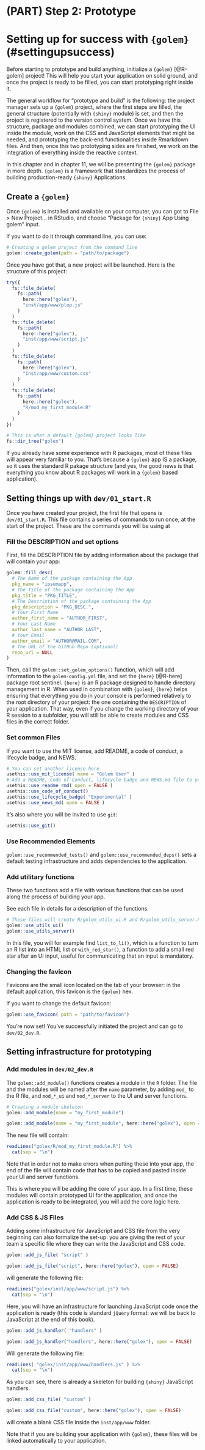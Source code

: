 # (PART) Step 2: Prototype {-}

# Setting up for success with `{golem}` (#settingupsuccess)

Before starting to prototype and build anything, initialize a `{golem}` [@R-golem] project! 
This will help you start your application on solid ground, and once the project is ready to be filled, you can start prototyping right inside it.

The general workflow for "prototype and build" is the following: the project manager sets up a `{golem}` project, where the first steps are filled, the general structure (potentially with `{shiny}` module) is set, and then the project is registered to the version control system. 
Once we have this structure, package and modules combined, we can start prototyping the UI inside the module, work on the CSS and JavaScript elements that might be needed, and prototyping the back-end functionalities inside Rmarkdown files. 
And then, once this two prototyping sides are finished, we work on the integration of everything inside the reactive context.

In this chapter and in chapter 11, we will be presenting the `{golem}` package in more depth.
`{golem}` is a framework that standardizes the process of building production-ready `{shiny}` Applications. 

## Create a `{golem}`

Once `{golem}` is installed and available on your computer, you can got to File > New Project... in RStudio, and choose "Package for `{shiny}` App Using golem" input. 

If you want to do it through command line, you can use:

```r
# Creating a golem project from the command line
golem::create_golem(path = "path/to/package")
```

Once you have got that, a new project will be launched. 
Here is the structure of this project:

```r
try({
  fs::file_delete(
    fs::path(
      here::here("golex"), 
      "inst/app/www/plop.js"
    )
  )
  fs::file_delete(
    fs::path(
      here::here("golex"), 
      "inst/app/www/script.js"
    )
  )
  fs::file_delete(
    fs::path(
      here::here("golex"), 
      "inst/app/www/custom.css"
    )
  )
  fs::file_delete(
    fs::path(
      here::here("golex"), 
      "R/mod_my_first_module.R"
    )
  )
})

```


```r
# This is what a default {golem} project looks like
fs::dir_tree("golex")
```

If you already have some experience with R packages, most of these files will appear very familiar to you. 
That's because a `{golem}` app IS a package, so it uses the standard R pakage structure (and yes, the good news is that everything you know about R packages will work in a `{golem}` based application). 

## Setting things up with `dev/01_start.R`

Once you have created your project, the first file that opens is `dev/01_start.R`. 
This file contains a series of commands to run once, at the start of the project. 
These are the commands you will be using at 

### Fill the DESCRIPTION and set options

First, fill the DESCRIPTION file by adding information about the package that will contain your app:

```r
golem::fill_desc(
  # The Name of the package containing the App 
  pkg_name = "ipsumapp", 
  # The Title of the package containing the App 
  pkg_title = "PKG_TITLE", 
  # The Description of the package containing the App 
  pkg_description = "PKG_DESC.", 
  # Your First Name
  author_first_name = "AUTHOR_FIRST", 
  # Your Last Name
  author_last_name = "AUTHOR_LAST", 
  # Your Email
  author_email = "AUTHOR@MAIL.COM", 
  # The URL of the GitHub Repo (optional) 
  repo_url = NULL 
)   
```

Then, call the `golem::set_golem_options()` function, which will add information to the `golem-config.yml` file, and set the `{here}` [@R-here] package root sentinel. 
`{here}` is an R package designed to handle directory management in R. 
When used in combination with `{golem}`, `{here}` helps ensuring that everything you do in your console is performed relatively to the root directory of your project: the one containing the `DESCRIPTION` of your application. 
That way, even if you change the working directory of your R session to a subfolder, you will still be able to create modules and CSS files in the correct folder. 

### Set common Files 

If you want to use the MIT license, add README, a code of conduct, a lifecycle badge, and NEWS.

```r
# You can set another license here
usethis::use_mit_license( name = "Golem User" )  
# Add a README, Code of Conduct, lifecycle badge and NEWS.md file to your application
usethis::use_readme_rmd( open = FALSE )
usethis::use_code_of_conduct()
usethis::use_lifecycle_badge( "Experimental" )
usethis::use_news_md( open = FALSE )
```

It's also where you will be invited to use `git`:

```r
usethis::use_git()
```


### Use Recommended Elements

`golem::use_recommended_tests()` and `golem::use_recommended_deps()` sets a default testing infrastructure and adds dependencies to the application. 

### Add utilitary functions

These two functions add a file with various functions that can be used along the process of building your app.

See each file in details for a description of the functions.

```r
# These files will create R/golem_utils_ui.R and R/golem_utils_server.R
golem::use_utils_ui()
golem::use_utils_server()
```

In this file, you will for example find `list_to_li()`, which is a function to turn an R list into an HTML list or `with_red_star()`, a function to add a small red star after  an UI input, useful for communicating that an input is mandatory.

### Changing the favicon

Favicons are the small icon located on the tab of your browser: in the default application, this favicon is the `{golem}` hex.  

If you want to change the default favicon:

```r
golem::use_favicon( path = "path/to/favicon")
```

You're now set! 
You've successfully initiated the project and can go to `dev/02_dev.R`.

## Setting infrastructure for prototyping 

### Add modules in `dev/02_dev.R`

The `golem::add_module()` functions creates a module in the `R` folder. 
The file and the modules will be named after the `name` parameter, by adding `mod_` to the R file, and `mod_*_ui` and `mod_*_server` to the UI and server functions.

```r
# Creating a module skeleton
golem::add_module(name = "my_first_module") 
```

```r
golem::add_module(name = "my_first_module", here::here("golex"), open = FALSE) 
```

The new file will contain:

```r
readLines("golex/R/mod_my_first_module.R") %>% 
  cat(sep = "\n")
```

Note that in order not to make errors when putting these into your app, the end of the file will contain code that has to be copied and pasted inside your UI and server functions. 

This is where you will be adding the core of your app. 
In a first time, these modules will contain prototyped UI for the application, and once the application is ready to be integrated, you will add the core logic here.

### Add CSS & JS Files

Adding some infrastructure for JavaScript and CSS file from the very beginning can also formalize the set-up: you are giving the rest of your team a specific file where they can write the JavaScript and CSS code. 

```r
golem::add_js_file( "script" )
```


```r
golem::add_js_file("script", here::here("golex"), open = FALSE)
```

will generate the following file:

```r
readLines("golex/inst/app/www/script.js") %>% 
  cat(sep = "\n")
```

Here, you will have an infrastructure for launching JavaScript code once the application is ready (this code is standard `jQuery` format: we will be back to JavaScript at the end of this book).

```r
golem::add_js_handler( "handlers" )
```

```r
golem::add_js_handler("handlers", here::here("golex"), open = FALSE)
```

Will generate the following file:

```r
readLines( "golex/inst/app/www/handlers.js" ) %>% 
  cat(sep = "\n")
```

As you can see, there is already a skeleton for building `{shiny}` JavaScript handlers.

```r
golem::add_css_file( "custom" )
```

```r
golem::add_css_file("custom", here::here("golex"), open = FALSE)
```

will create a blank CSS file inside the `inst/app/www` folder.

Note that if you are building your application with `{golem}`, these files will be linked automatically to your application. 
